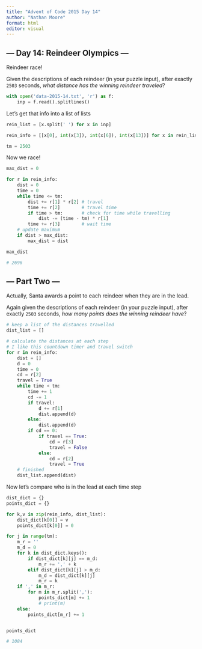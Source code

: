 ```yaml
---
title: "Advent of Code 2015 Day 14"
author: "Nathan Moore"
format: html
editor: visual
---
```


## --- Day 14: Reindeer Olympics ---

Reindeer race!

Given the descriptions of each reindeer (in your puzzle input), after exactly `2503` seconds, *what distance has the winning reindeer traveled*?

```python

with open('data-2015-14.txt', 'r') as f:
    inp = f.read().splitlines()

```

Let's get that info into a list of lists

```python

rein_list = [x.split(' ') for x in inp]

rein_info = [[x[0], int(x[3]), int(x[6]), int(x[13])] for x in rein_list]

tm = 2503

```

Now we race!

```python

max_dist = 0

for r in rein_info:
    dist = 0
    time = 0
    while time <= tm:
        dist += r[1] * r[2] # travel
        time += r[2]        # travel time
        if time > tm:       # check for time while travelling
            dist -= (time - tm) * r[1]
        time += r[3]        # wait time
    # update maximum
    if dist > max_dist:
        max_dist = dist

max_dist

# 2696
```

## --- Part Two ---

Actually, Santa awards a point to each reindeer when they are in the lead.

Again given the descriptions of each reindeer (in your puzzle input), after exactly `2503` seconds, *how many points does the winning reindeer have*?

```python

# keep a list of the distances travelled
dist_list = []

# calculate the distances at each step
# I like this countdown timer and travel switch
for r in rein_info:
    dist = []
    d = 0
    time = 0
    cd = r[2]
    travel = True
    while time < tm: 
        time += 1
        cd -= 1
        if travel:
            d += r[1] 
            dist.append(d)
        else: 
            dist.append(d)
        if cd == 0:
            if travel == True:
                cd = r[3]
                travel = False
            else:
                cd = r[2]
                travel = True
    # finished
    dist_list.append(dist)

```

Now let's compare who is in the lead at each time step

```python


dist_dict = {}
points_dict = {}

for k,v in zip(rein_info, dist_list):
    dist_dict[k[0]] = v
    points_dict[k[0]] = 0

for j in range(tm):
    m_r = ''
    m_d = 0
    for k in dist_dict.keys():
        if dist_dict[k][j] == m_d:
            m_r += ',' + k
        elif dist_dict[k][j] > m_d:
            m_d = dist_dict[k][j]
            m_r = k
    if ',' in m_r:
        for m in m_r.split(','):
            points_dict[m] += 1
            # print(m)
    else: 
        points_dict[m_r] += 1


points_dict

# 1084
```
